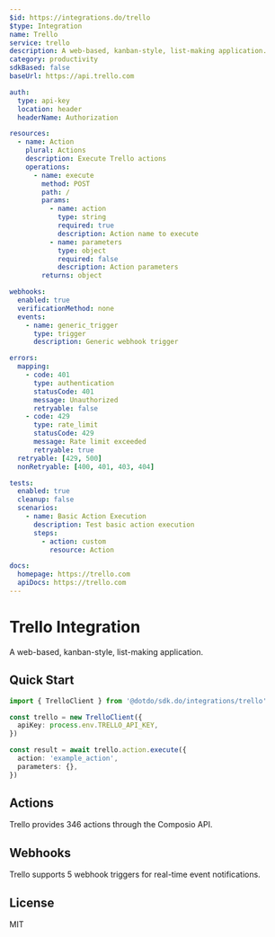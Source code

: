 ```yaml
---
$id: https://integrations.do/trello
$type: Integration
name: Trello
service: trello
description: A web-based, kanban-style, list-making application.
category: productivity
sdkBased: false
baseUrl: https://api.trello.com

auth:
  type: api-key
  location: header
  headerName: Authorization

resources:
  - name: Action
    plural: Actions
    description: Execute Trello actions
    operations:
      - name: execute
        method: POST
        path: /
        params:
          - name: action
            type: string
            required: true
            description: Action name to execute
          - name: parameters
            type: object
            required: false
            description: Action parameters
        returns: object

webhooks:
  enabled: true
  verificationMethod: none
  events:
    - name: generic_trigger
      type: trigger
      description: Generic webhook trigger

errors:
  mapping:
    - code: 401
      type: authentication
      statusCode: 401
      message: Unauthorized
      retryable: false
    - code: 429
      type: rate_limit
      statusCode: 429
      message: Rate limit exceeded
      retryable: true
  retryable: [429, 500]
  nonRetryable: [400, 401, 403, 404]

tests:
  enabled: true
  cleanup: false
  scenarios:
    - name: Basic Action Execution
      description: Test basic action execution
      steps:
        - action: custom
          resource: Action

docs:
  homepage: https://trello.com
  apiDocs: https://trello.com
---
```


# Trello Integration

A web-based, kanban-style, list-making application.

## Quick Start

```typescript
import { TrelloClient } from '@dotdo/sdk.do/integrations/trello'

const trello = new TrelloClient({
  apiKey: process.env.TRELLO_API_KEY,
})

const result = await trello.action.execute({
  action: 'example_action',
  parameters: {},
})
```

## Actions

Trello provides 346 actions through the Composio API.

## Webhooks

Trello supports 5 webhook triggers for real-time event notifications.

## License

MIT
